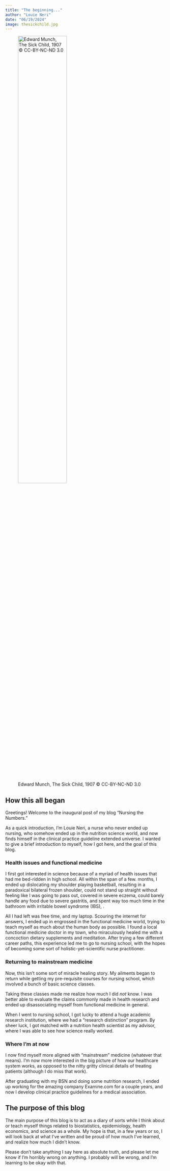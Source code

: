```yaml
---
title: "The beginning..."
author: "Louie Neri"
date: "06/19/2024"
image: thesickchild.jpg
---
```


![Edward Munch, The Sick Child, 1907 © CC-BY-NC-ND 3.0](thesickchild.jpg "Edward Munch, The Sick Child, 1907 © CC-BY-NC-ND 3.0"){width="60%"}

## How this all began

Greetings! Welcome to the inaugural post of my blog "Nursing the Numbers."

As a quick introduction, I'm Louie Neri, a nurse who never ended up nursing, who somehow ended up in the nutrition science world, and now finds himself in the clinical practice guideline extended universe. I wanted to give a brief introduction to myself, how I got here, and the goal of this blog.

### Health issues and functional medicine

I first got interested in science because of a myriad of health issues that had me bed-ridden in high school. All within the span of a few. months, I ended up dislocating my shoulder playing basketball, resulting in a paradoxical bilateral frozen shoulder, could not stand up straight without feeling like I was going to pass out, covered in severe eczema, could barely handle any food due to severe gastritis, and spent way too much time in the bathroom with irritable bowel syndrome (IBS), .

All I had left was free time, and my laptop. Scouring the internet for answers, I ended up in engrossed in the functional medicine world, trying to teach myself as much about the human body as possible. I found a local functional medicine doctor in my town, who miraculously healed me with a concoction dietary supplements and meditation. After trying a few different career paths, this experience led me to go to nursing school, with the hopes of becoming some sort of holistic-yet-scientific nurse practitioner.

### Returning to mainstream medicine

Now, this isn't some sort of miracle healing story. My ailments began to return while getting my pre-requisite courses for nursing school, which involved a bunch of basic science classes.

Taking these classes made me realize how much I did *not* know. I was better able to evaluate the claims commonly made in health research and ended up disassociating myself from functional medicine in general.

When I went to nursing school, I got lucky to attend a huge academic research institution, where we had a "research distinction" program. By sheer luck, I got matched with a nutrition health scientist as my advisor, where I was able to see how science really worked.

### Where I'm at now

I now find myself more aligned with "mainstream" medicine (whatever that means). I'm now more interested in the big picture of how our healthcare system works, as opposed to the nitty gritty clinical details of treating patients (although I do miss that work).

After graduating with my BSN and doing some nutrition research, I ended up working for the amazing company Examine.com for a couple years, and now I develop clinical practice guidelines for a medical association.

## The purpose of this blog

The main purpose of this blog is to act as a diary of sorts while I think about or teach myself things related to biostatistics, epidemiology, health economics, and science as a whole. My hope is that, in a few years or so, I will look back at what I've written and be proud of how much I've learned, and realize how much I didn't know.

Please don't take anything I say here as absolute truth, and please let me know if I'm horribly wrong on anything. I probably will be wrong, and I'm learning to be okay with that.
